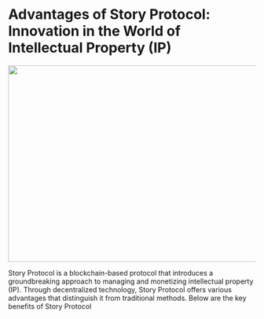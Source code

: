 # Advantages of Story Protocol: Innovation in the World of Intellectual Property (IP)

<img src="https://pbs.twimg.com/media/GdPyZQja4AAe0zI?format=png&name=large" alt="" width="600" height="400">

Story Protocol is a blockchain-based protocol that introduces a groundbreaking approach to managing and monetizing intellectual property (IP). Through decentralized technology, Story Protocol offers various advantages that distinguish it from traditional methods. Below are the key benefits of Story Protocol
